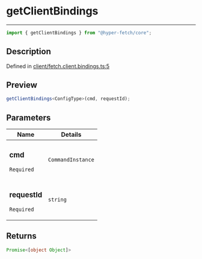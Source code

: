 # getClientBindings

<div class="api-docs__separator" data-reactroot="">

---

</div><div class="api-docs__import" data-reactroot="">

```ts
import { getClientBindings } from "@hyper-fetch/core";
```

</div><div class="api-docs__section">

## Description

</div><div class="api-docs__description"><span class="api-docs__do-not-parse">

</span></div><p class="api-docs__definition">

Defined in
[client/fetch.client.bindings.ts:5](https://github.com/BetterTyped/hyper-fetch/blob/993719ed/packages/core/src/client/fetch.client.bindings.ts#L5)

</p><div class="api-docs__section">

## Preview

</div><div class="api-docs__preview fn">

```ts
getClientBindings<ConfigType>(cmd, requestId);
```

</div><div class="api-docs__section">

## Parameters

</div>
<div class="api-docs__parameters">
<table>
<thead><tr><th>Name</th><th>Details</th></tr></thead>
<tbody><tr param-data="cmd"><td class="api-docs__param-name required">

### cmd

`Required`

</td><td class="api-docs__param-type">

`CommandInstance`

</td></tr><tr param-data="requestId"><td class="api-docs__param-name required">

### requestId

`Required`

</td><td class="api-docs__param-type">

`string`

</td></tr></tbody></table></div><div class="api-docs__section">

## Returns

</div><div class="api-docs__returns">

```ts
Promise<[object Object]>
```

</div>
